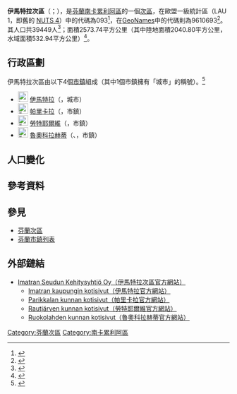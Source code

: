 {{Infobox settlement
| name                    = 伊馬特拉次區
| settlement_type         = [[芬蘭次區|次區]]
| native_name             =Imatran seutukunta
| native_name_lang        = fi
| image_map               =Imatran.seutukunta.sijainti.Suomi.2020.svg
| subdivision_type        = [[世界政區索引|國家]]
| subdivision_name        = {{flag|Finland}}
| subdivision_type1        = [[芬蘭行政區|行政區]]
| subdivision_name1        = [[南卡累利阿區|南卡累利阿區]]
| population_footnotes    = <ref name="Population" />
| population_total        = 39449
| population_as_of        = 2020
| area_footnotes          = <ref name="Area" />
| area_total_km2          = 2573.74
| area_land_km2           = 2040.80
| area_water_km2          = 532.94
| population_density_km2  = auto
| coordinates             = {{Coord|61.44702|29.14693|display=title,inline}}
| coordinates_footnotes   = <ref name="GeoNames" />
| timezone1               = [[歐洲東部時間|EET]]<ref>{{Cite web|url=https://www.timeanddate.com/worldclock/finland/helsinki|title=Current Local Time in Helsinki, Finland|website=Time and Date|language=en|access-date=2020-07-16|archive-date=2020-08-04|archive-url=https://web.archive.org/web/20200804053117/https://www.timeanddate.com/worldclock/finland/helsinki|dead-url=no}}</ref>
| utc_offset1             = +2
| timezone1_DST           = [[歐洲東部夏令時間|EEST]]<ref>{{Cite web|url=https://www.timeanddate.com/time/change/finland/helsinki|title=Clock Changes in Helsinki, Finland|website=Time and Date|language=en|access-date=2020-07-16|archive-date=2020-08-04|archive-url=https://web.archive.org/web/20200804053109/https://www.timeanddate.com/time/change/finland/helsinki|dead-url=no}}</ref>
| utc_offset1_DST         = +3
| blank_name              = [[GeoNames|GeoNames]]<ref name="GeoNames" />
| blank_info              = 9610693
| blank1_name             = LAU 1（NUTS 4）<ref name="LAU" />
| blank1_info              = 093
}}
'''伊馬特拉次區'''（{{lang-fi|Imatran seutukunta}}；{{lang-sv|Imatra ekonomiska region}}），是[[芬蘭共和國|芬蘭]][[南卡累利阿區|南卡累利阿區]]的一個[[芬蘭次區|次區]]，在歐盟一級{{tsl|fr|Unité administrative locale|地方行政單位}}統計區（LAU 1，即舊的 [[地域統計單位命名法|NUTS 4]]）中的代碼為093<ref name="LAU">{{Cite web |url=http://tilastokeskus.fi/meta/luokitukset/seutukunta/001-2013/index_sv.html |title=Förteckning över ekonomiska regioner |publisher=Statistikcentralen |language=sv |access-date=2013-12-25 |archive-date=2013-11-11 |archive-url=https://web.archive.org/web/20131111091437/http://tilastokeskus.fi/meta/luokitukset/seutukunta/001-2013/index_sv.html |dead-url=no }}</ref>，在[[GeoNames|GeoNames]]中的代碼則為9610693<ref name="GeoNames">{{Cite web |url = https://www.geonames.org/9610693 |title = GeoNames - Imatra (9610693) |access-date = 2020-07-14 |website=[[GeoNames|GeoNames]] |language = en}}</ref>。其人口共39449人<ref name="Population">{{Cite web |url = http://pxnet2.stat.fi/PXWeb/pxweb/fi/StatFin/StatFin__vrm__vamuu/statfin_vamuu_pxt_11lj.px/table/tableViewLayout1/ |title = Väestörakenteen ennakkotiedot alueittain, 2020M01*-2020M05* |date = 2020-01-31 |publisher = Tilastokeskus |access-date = 2020-07-13 |language = fi |archive-date = 2020-12-14 |archive-url = https://web.archive.org/web/20201214201953/http://pxnet2.stat.fi/PXWeb/pxweb/fi/StatFin/StatFin__vrm__vamuu/statfin_vamuu_pxt_11lj.px/ }}</ref>；面積2573.74平方公里（其中陸地面積2040.80平方公里，水域面積532.94平方公里）<ref name="Area">{{Cite web |url = https://www.maanmittauslaitos.fi/sites/maanmittauslaitos.fi/files/attachments/2020/01/Vuoden_2020_pinta-alatilasto_kunnat_maakunnat.xlsx |title = Pinta-alat kunnittain (Excel) 2020-01-01 |date = 2020-01-01 |publisher = Maanmittauslaitos |access-date = 2020-07-13 |language = fi |archive-date = 2020-07-10 |archive-url = https://web.archive.org/web/20200710123737/https://www.maanmittauslaitos.fi/sites/maanmittauslaitos.fi/files/attachments/2020/01/Vuoden_2020_pinta-alatilasto_kunnat_maakunnat.xlsx |dead-url = yes }}</ref>。

== 行政區劃 ==
伊馬特拉次區由以下4個[[芬蘭市鎮|市鎮]]組成（其中1個市鎮擁有「城市」的稱號）。<ref name="Lappi">{{Cite web |language=fi |url=http://www.patio.fi/PatioWeb/facelets/suomenaluejaot/suomenaluejaot.faces |title=Finlands regionindelning på |website=www.patio.fi.|archive-url=https://web.archive.org/web/20121022111321/http://www.patio.fi/PatioWeb/facelets/suomenaluejaot/suomenaluejaot.faces |archive-date=2012-10-22}}</ref>
* [[File:Imatra.vaakuna.svg|23px]] [[伊馬特拉|伊馬特拉]]（{{lang|fi|Imatra}}，城市）
* [[File:Parikkala.vaakuna.svg|23px]] [[帕里卡拉|帕里卡拉]]（{{lang|fi|Parikkala}}，市鎮）
* [[File:Rautjärvi.vaakuna.svg|23px]] [[勞特耶爾維|勞特耶爾維]]（{{lang|fi|Rautjärvi}}，市鎮）
* [[File:Ruokolahti.vaakuna.svg|23px]] [[魯奧科拉赫蒂|魯奧科拉赫蒂]]（{{lang-fi|Ruokolahti}}、{{lang-sv|Ruokolax}}，市鎮）

== 人口變化 ==
{{Bar box
|title   =  伊馬特拉次區1980年－2010年的人口變化圖
|titlebar=  #DDD
|width   =  600px
|barwidth=  500px
|left1   =  年
|right1  =  人口
|float   =  left
|bars    =  
{{bar pixel|1980|#0099FF|480||57 806}}
{{bar pixel|1985|#0099FF|462||55 582}}
{{bar pixel|1990|#0099FF|443||53 328}}
{{bar pixel|1995|#0099FF|422||50 830}}
{{bar pixel|2000|#0099FF|400||48 139}}
{{bar pixel|2005|#0099FF|381||45 926}}
{{bar pixel|2010|#0099FF|365||43 932}}
|caption = 來源：Tilastokeskus.<ref>{{Cite web | url = http://pxnet2.stat.fi/PXWeb/pxweb/fi/StatFin/StatFin__vrm__vaerak/statfin_vaerak_pxt_011.px | title = Väestö kielen mukaan sekä ulkomaan kansalaisten määrä ja maa-pinta-ala alueittain 1980 - 2016 | publisher = Tilastokeskus | access-date = 2018-01-18 | language = fi | archive-date = 2018-06-17 | archive-url = https://web.archive.org/web/20180617142223/http://pxnet2.stat.fi/PXWeb/pxweb/fi/StatFin/StatFin__vrm__vaerak/statfin_vaerak_pxt_011.px | dead-url = yes }}</ref>
}}
{{clear}}

== 參考資料 ==
{{reflist}}

== 參見 ==
* [[芬蘭次區|芬蘭次區]]
* [[芬蘭市鎮列表|芬蘭市鎮列表]]

== 外部鏈結 ==
* [http://www.kehy.fi/ Imatran Seudun Kehitysyhtiö Oy（伊馬特拉次區官方網站）] {{Wayback|url=http://www.kehy.fi/ |date=20201126040416 }} {{fi icon}}
** [http://www.imatra.fi/ Imatran kaupungin kotisivut（伊馬特拉官方網站）] {{Wayback|url=http://www.imatra.fi/ |date=20160730180320 }} {{fi icon}}
** [http://www.parikkala.fi/ Parikkalan kunnan kotisivut（帕里卡拉官方網站）] {{Wayback|url=http://www.parikkala.fi/ |date=20081218080551 }} {{fi icon}}
** [http://www.rautjarvi.fi/ Rautjärven kunnan kotisivut（勞特耶爾維官方網站）] {{Wayback|url=http://www.rautjarvi.fi/ |date=20131023172104 }} {{fi icon}}
** [http://www.ruokolahti.fi/ Ruokolahden kunnan kotisivut（魯奧科拉赫蒂官方網站）] {{Wayback|url=http://www.ruokolahti.fi/ |date=20130605084508 }} {{fi icon}}

{{芬蘭次區}}
[[Category:芬蘭次區|Category:芬蘭次區]]
[[Category:南卡累利阿區|Category:南卡累利阿區]]